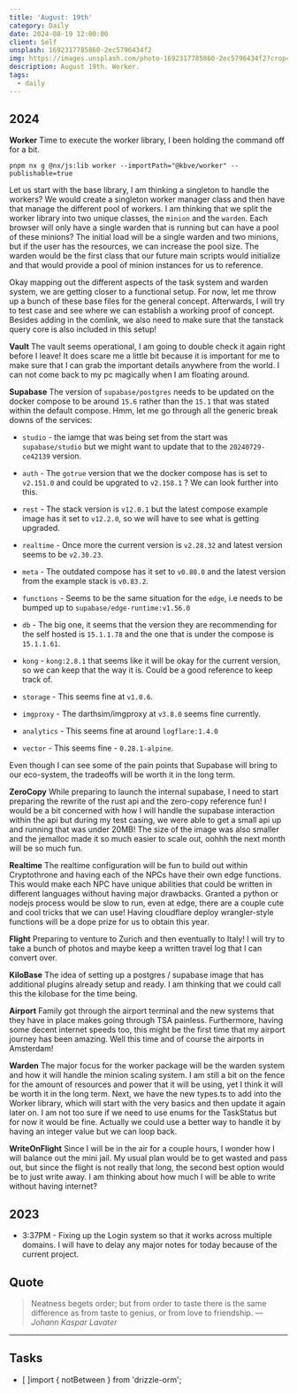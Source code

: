```yaml
---
title: 'August: 19th'
category: Daily
date: 2024-08-19 12:00:00
client: Self
unsplash: 1692317785860-2ec5796434f2
img: https://images.unsplash.com/photo-1692317785860-2ec5796434f2?crop=entropy&cs=srgb&fm=jpg&ixid=MnwzNjM5Nzd8MHwxfHJhbmRvbXx8fHx8fHx8fDE2ODE3NDg2ODY&ixlib=rb-4.0.3&q=85
description: August 19th. Worker.
tags:
  - daily
---
```





## 2024

**Worker**
Time to execute the worker library, I been holding the command off for a bit.

```shell 
pnpm nx g @nx/js:lib worker --importPath="@kbve/worker" --publishable=true
```

Let us start with the base library, I am thinking a singleton to handle the workers?
We would create a singleton worker manager class and then have that manage the different pool of workers.
I am thinking that we split the worker library into two unique classes, the `minion` and the `warden`.
Each browser will only have a single warden that is running but can have a pool of these minions?
The initial load will be a single warden and two minions, but if the user has the resources, we can increase the pool size.
The warden would be the first class that our future main scripts would initialize and that would provide a pool of minion instances for us to reference.

Okay mapping out the different aspects of the task system and warden system, we are getting closer to a functional setup.
For now, let me throw up a bunch of these base files for the general concept.
Afterwards, I will try to test case and see where we can establish a working proof of concept.
Besides adding in the comlink, we also need to make sure that the tanstack query core is also included in this setup!

**Vault**
The vault seems operational, I am going to double check it again right before I leave!
It does scare me a little bit because it is important for me to make sure that I can grab the important details anywhere from the world.
I can not come back to my pc magically when I am floating around.


**Supabase**
The version of `supabase/postgres` needs to be updated on the docker compose to be around `15.6` rather than the `15.1` that was stated within the default compose.
Hmm, let me go through all the generic break downs of the services:

- `studio` - the iamge that was being set from the start was `supabase/studio` but we might want to update that to the `20240729-ce42139` version.
- `auth` - The `gotrue` version that we the docker compose has is set to `v2.151.0` and could be upgrated to `v2.158.1` ? We can look further into this.
- `rest` - The stack version is `v12.0.1` but the latest compose example image has it set to `v12.2.0`, so we will have to see what is getting upgraded.
- `realtime` - Once more the current version is `v2.28.32` and latest version seems to be `v2.30.23`.
- `meta` - The outdated compose has it set to `v0.80.0` and the latest version from the example stack is `v0.83.2`.
- `functions` - Seems to be the same situation for the `edge`, i.e needs to be bumped up to `supabase/edge-runtime:v1.56.0`
- `db` - The big one, it seems that the version they are recommending for the self hosted is `15.1.1.78` and the one that is under the compose is `15.1.1.61`.


- `kong` - `kong:2.8.1` that seems like it will be okay for the current version, so we can keep that the way it is. Could be a good reference to keep track of.
- `storage` - This seems fine at `v1.0.6`.
- `imgproxy` - The darthsim/imgproxy at `v3.8.0` seems fine currently.
- `analytics` - This seems fine at around `logflare:1.4.0`
- `vector` - This seems fine - `0.28.1-alpine`.

Even though I can see some of the pain points that Supabase will bring to our eco-system, the tradeoffs will be worth it in the long term.

**ZeroCopy**
While preparing to launch the internal supabase, I need to start preparing the rewrite of the rust api and the zero-copy reference fun!
I would be a bit concerned with how I will handle the supabase interaction within the api but during my test casing, we were able to get a small api up and running that was under 20MB!
The size of the image was also smaller and the jemalloc made it so much easier to scale out, oohhh the next month will be so much fun.

**Realtime**
The realtime configuration will be fun to build out within Cryptothrone and having each of the NPCs have their own edge functions.
This would make each NPC have unique abilities that could be written in different languages without having major drawbacks.
Granted a python or nodejs process would be slow to run, even at edge, there are a couple cute and cool tricks that we can use!
Having cloudflare deploy wrangler-style functions will be a dope prize for us to obtain this year.

**Flight**
Preparing to venture to Zurich and then eventually to Italy!
I will try to take a bunch of photos and maybe keep a written travel log that I can convert over.

**KiloBase**
The idea of setting up a postgres / supabase image that has additional plugins already setup and ready.
I am thinking that we could call this the kilobase for the time being.

**Airport**
Family got through the airport terminal and the new systems that they have in place makes going through TSA painless.
Furthermore, having some decent internet speeds too, this might be the first time that my airport journey has been amazing.
Well this time and of course the airports in Amsterdam!

**Warden**
The major focus for the worker package will be the warden system and how it will handle the minion scaling system.
I am still a bit on the fence for the amount of resources and power that it will be using, yet I think it will be worth it in the long term.
Next, we have the new types.ts to add into the Worker library, which will start with the very basics and then update it again later on.
I am not too sure if we need to use enums for the TaskStatus but for now it would be fine.
Actually we could use a better way to handle it by having an integer value but we can loop back.

**WriteOnFlight**
Since I will be in the air for a couple hours, I wonder how I will balance out the mini jail.
My usual plan would be to get wasted and pass out, but since the flight is not really that long, the second best option would be to just write away.
I am thinking about how much I will be able to write without having internet?


<Adsense />

## 2023

- 3:37PM - Fixing up the Login system so that it works across multiple domains. I will have to delay any major notes for today because of the current project.


## Quote

> Neatness begets order; but from order to taste there is the same difference as from taste to genius, or from love to friendship.
> — <cite>Johann Kaspar Lavater</cite>

---

## Tasks

- [ ]import { notBetween } from 'drizzle-orm';
